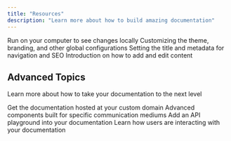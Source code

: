 ```yaml
---
title: "Resources"
description: "Learn more about how to build amazing documentation"
---
```


<CardGroup>

<Card title="Development" icon="rectangle-terminal" href="/development">
  Run on your computer to see changes locally
</Card>

<Card title="Global Settings" icon="sliders" href="/settings/global">
  Customizing the theme, branding, and other global configurations
</Card>

<Card title="Page Titles and Metadata" icon="heading" href="/settings/page">
  Setting the title and metadata for navigation and SEO
</Card>

<Card title="Writing Content" icon="pen-nib" href="/components/overview">
  Introduction on how to add and edit content
</Card>

</CardGroup>

## Advanced Topics

Learn more about how to take your documentation to the next level

<CardGroup>

<Card title="Custom Domains" icon="browser" href="/settings/custom-domain/subdomain">
  Get the documentation hosted at your custom domain
</Card>

<Card title="Advanced Components" icon="paintbrush-pencil" href="/components/advanced/accordion">
  Advanced components built for specific communication mediums
</Card>

<Card title="API Components" icon="square-code" href="/api-components/overview">
  Add an API playground into your documentation
</Card>

<Card title="Analytics" icon="chart-mixed" href="/analytics/supported-integrations">
  Learn how users are interacting with your documentation
</Card>

</CardGroup>